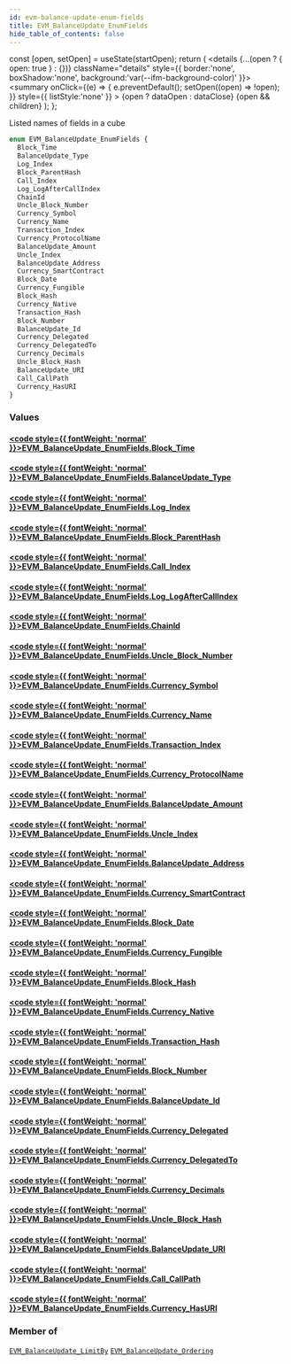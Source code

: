 ```yaml
---
id: evm-balance-update-enum-fields
title: EVM_BalanceUpdate_EnumFields
hide_table_of_contents: false
---
```







  const [open, setOpen] = useState(startOpen);
  return (
    <details {...(open ? { open: true } : {})} className="details" style={{ border:'none', boxShadow:'none', background:'var(--ifm-background-color)' }}>
      <summary
        onClick={(e) => {
          e.preventDefault();
          setOpen((open) => !open);
        }}
        style={{ listStyle:'none' }}
      >
      {open ? dataOpen : dataClose}
      </summary>
      {open && children}
    </details>
  );
};




Listed names of fields in a cube


```graphql
enum EVM_BalanceUpdate_EnumFields {
  Block_Time
  BalanceUpdate_Type
  Log_Index
  Block_ParentHash
  Call_Index
  Log_LogAfterCallIndex
  ChainId
  Uncle_Block_Number
  Currency_Symbol
  Currency_Name
  Transaction_Index
  Currency_ProtocolName
  BalanceUpdate_Amount
  Uncle_Index
  BalanceUpdate_Address
  Currency_SmartContract
  Block_Date
  Currency_Fungible
  Block_Hash
  Currency_Native
  Transaction_Hash
  Block_Number
  BalanceUpdate_Id
  Currency_Delegated
  Currency_DelegatedTo
  Currency_Decimals
  Uncle_Block_Hash
  BalanceUpdate_URI
  Call_CallPath
  Currency_HasURI
}
```




### Values

#### [<code style={{ fontWeight: 'normal' }}>EVM_BalanceUpdate_EnumFields.<b>Block_Time</b></code>](#) 
> 
> 

#### [<code style={{ fontWeight: 'normal' }}>EVM_BalanceUpdate_EnumFields.<b>BalanceUpdate_Type</b></code>](#) 
> 
> 

#### [<code style={{ fontWeight: 'normal' }}>EVM_BalanceUpdate_EnumFields.<b>Log_Index</b></code>](#) 
> 
> 

#### [<code style={{ fontWeight: 'normal' }}>EVM_BalanceUpdate_EnumFields.<b>Block_ParentHash</b></code>](#) 
> 
> 

#### [<code style={{ fontWeight: 'normal' }}>EVM_BalanceUpdate_EnumFields.<b>Call_Index</b></code>](#) 
> 
> 

#### [<code style={{ fontWeight: 'normal' }}>EVM_BalanceUpdate_EnumFields.<b>Log_LogAfterCallIndex</b></code>](#) 
> 
> 

#### [<code style={{ fontWeight: 'normal' }}>EVM_BalanceUpdate_EnumFields.<b>ChainId</b></code>](#) 
> 
> 

#### [<code style={{ fontWeight: 'normal' }}>EVM_BalanceUpdate_EnumFields.<b>Uncle_Block_Number</b></code>](#) 
> 
> 

#### [<code style={{ fontWeight: 'normal' }}>EVM_BalanceUpdate_EnumFields.<b>Currency_Symbol</b></code>](#) 
> 
> 

#### [<code style={{ fontWeight: 'normal' }}>EVM_BalanceUpdate_EnumFields.<b>Currency_Name</b></code>](#) 
> 
> 

#### [<code style={{ fontWeight: 'normal' }}>EVM_BalanceUpdate_EnumFields.<b>Transaction_Index</b></code>](#) 
> 
> 

#### [<code style={{ fontWeight: 'normal' }}>EVM_BalanceUpdate_EnumFields.<b>Currency_ProtocolName</b></code>](#) 
> 
> 

#### [<code style={{ fontWeight: 'normal' }}>EVM_BalanceUpdate_EnumFields.<b>BalanceUpdate_Amount</b></code>](#) 
> 
> 

#### [<code style={{ fontWeight: 'normal' }}>EVM_BalanceUpdate_EnumFields.<b>Uncle_Index</b></code>](#) 
> 
> 

#### [<code style={{ fontWeight: 'normal' }}>EVM_BalanceUpdate_EnumFields.<b>BalanceUpdate_Address</b></code>](#) 
> 
> 

#### [<code style={{ fontWeight: 'normal' }}>EVM_BalanceUpdate_EnumFields.<b>Currency_SmartContract</b></code>](#) 
> 
> 

#### [<code style={{ fontWeight: 'normal' }}>EVM_BalanceUpdate_EnumFields.<b>Block_Date</b></code>](#) 
> 
> 

#### [<code style={{ fontWeight: 'normal' }}>EVM_BalanceUpdate_EnumFields.<b>Currency_Fungible</b></code>](#) 
> 
> 

#### [<code style={{ fontWeight: 'normal' }}>EVM_BalanceUpdate_EnumFields.<b>Block_Hash</b></code>](#) 
> 
> 

#### [<code style={{ fontWeight: 'normal' }}>EVM_BalanceUpdate_EnumFields.<b>Currency_Native</b></code>](#) 
> 
> 

#### [<code style={{ fontWeight: 'normal' }}>EVM_BalanceUpdate_EnumFields.<b>Transaction_Hash</b></code>](#) 
> 
> 

#### [<code style={{ fontWeight: 'normal' }}>EVM_BalanceUpdate_EnumFields.<b>Block_Number</b></code>](#) 
> 
> 

#### [<code style={{ fontWeight: 'normal' }}>EVM_BalanceUpdate_EnumFields.<b>BalanceUpdate_Id</b></code>](#) 
> 
> 

#### [<code style={{ fontWeight: 'normal' }}>EVM_BalanceUpdate_EnumFields.<b>Currency_Delegated</b></code>](#) 
> 
> 

#### [<code style={{ fontWeight: 'normal' }}>EVM_BalanceUpdate_EnumFields.<b>Currency_DelegatedTo</b></code>](#) 
> 
> 

#### [<code style={{ fontWeight: 'normal' }}>EVM_BalanceUpdate_EnumFields.<b>Currency_Decimals</b></code>](#) 
> 
> 

#### [<code style={{ fontWeight: 'normal' }}>EVM_BalanceUpdate_EnumFields.<b>Uncle_Block_Hash</b></code>](#) 
> 
> 

#### [<code style={{ fontWeight: 'normal' }}>EVM_BalanceUpdate_EnumFields.<b>BalanceUpdate_URI</b></code>](#) 
> 
> 

#### [<code style={{ fontWeight: 'normal' }}>EVM_BalanceUpdate_EnumFields.<b>Call_CallPath</b></code>](#) 
> 
> 

#### [<code style={{ fontWeight: 'normal' }}>EVM_BalanceUpdate_EnumFields.<b>Currency_HasURI</b></code>](#) 
> 
> 



### Member of

[`EVM_BalanceUpdate_LimitBy`](/docs/graphql-reference/inputs/evm-balance-update-limit-by)  <Badge class="secondary" text="input"/><Bullet />[`EVM_BalanceUpdate_Ordering`](/docs/graphql-reference/inputs/evm-balance-update-ordering)  <Badge class="secondary" text="input"/>

